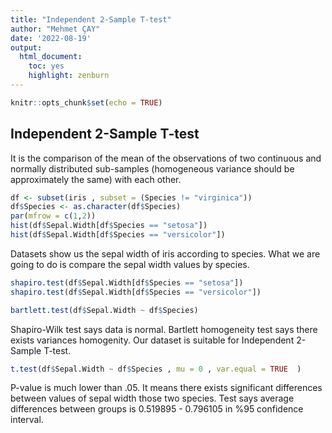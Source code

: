 ---
title: "Independent 2-Sample T-test"
author: "Mehmet ÇAY"
date: '2022-08-19'
output: 
  html_document: 
    toc: yes
    highlight: zenburn
---

```{r setup, include=FALSE}
knitr::opts_chunk$set(echo = TRUE)
```

## Independent 2-Sample T-test

It is the comparison of the mean of the observations of two continuous and normally distributed sub-samples (homogeneous variance should be approximately the same) with each other.

```{r}
df <- subset(iris , subset = (Species != "virginica"))
df$Species <- as.character(df$Species)
par(mfrow = c(1,2))
hist(df$Sepal.Width[df$Species == "setosa"])
hist(df$Sepal.Width[df$Species == "versicolor"])

```
Datasets show us the sepal width of iris according to species. What we are going to do is compare the sepal width values by species.
```{r}
shapiro.test(df$Sepal.Width[df$Species == "setosa"])
shapiro.test(df$Sepal.Width[df$Species == "versicolor"])

bartlett.test(df$Sepal.Width ~ df$Species)
```
Shapiro-Wilk test says data is normal. Bartlett homogeneity test says there exists variances homogenity. Our dataset is suitable for Independent 2-Sample T-test.
```{r}
t.test(df$Sepal.Width ~ df$Species , mu = 0 , var.equal = TRUE  )
```
P-value is much lower than .05. It means there exists significant differences between values of sepal width those two species. Test says average differences between groups is 0.519895 - 0.796105 in %95 confidence interval.
